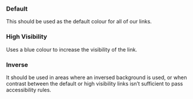 
<ComponentStatus component="pie-link" />

<Meta of={LinkStories} />

### Default

This should be used as the default colour for all of our links.

<Canvas of={LinkStories.Default} />


### High Visibility

Uses a blue colour to increase the visibility of the link.

<Canvas of={LinkStories.HighVisibility} />


### Inverse

It should be used in areas where an inversed background is used, or when contrast between the default or high visibility links isn’t sufficient to pass accessibility rules.

<Canvas of={LinkStories.Inverse} />


